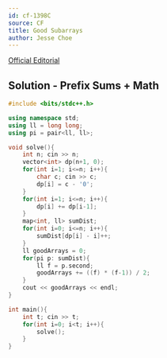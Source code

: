 ```yaml
---
id: cf-1398C
source: CF
title: Good Subarrays
author: Jesse Choe
---
```

[Official Editorial](https://codeforces.com/blog/entry/81506)

<LanguageSection>

<CPPSection>

## Solution - Prefix Sums + Math

```cpp
#include <bits/stdc++.h>

using namespace std;
using ll = long long;
using pi = pair<ll, ll>;

void solve(){
    int n; cin >> n;
    vector<int> dp(n+1, 0);
    for(int i=1; i<=n; i++){
        char c; cin >> c;
        dp[i] = c - '0';
    }
    for(int i=1; i<=n; i++){
        dp[i] += dp[i-1];
    }
    map<int, ll> sumDist;
    for(int i=0; i<=n; i++){
        sumDist[dp[i] - i]++;
    }
    ll goodArrays = 0;
    for(pi p: sumDist){
        ll f = p.second;
        goodArrays += ((f) * (f-1)) / 2;
    }
    cout << goodArrays << endl;
}

int main(){
    int t; cin >> t;
    for(int i=0; i<t; i++){
        solve();
    }
}
```

</CPPSection>

</LanguageSection>
